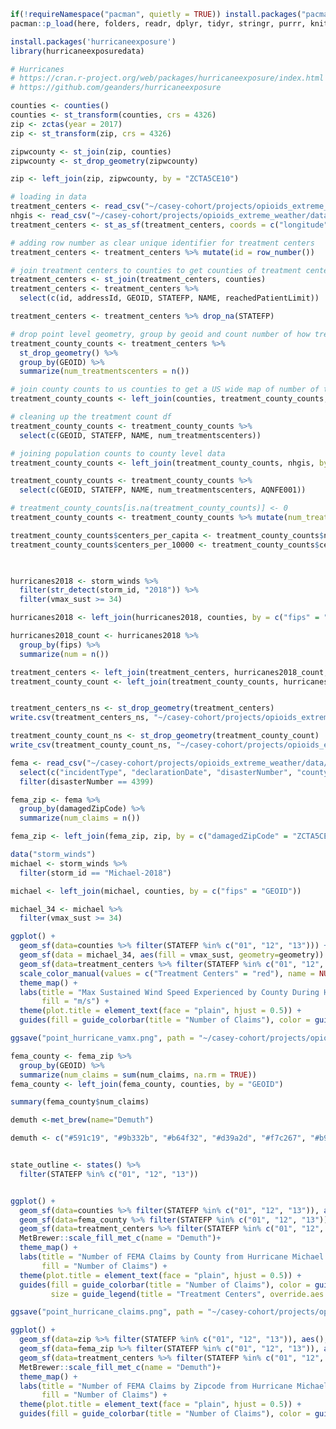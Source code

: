 ```r

if(!requireNamespace("pacman", quietly = TRUE)) install.packages("pacman")
pacman::p_load(here, folders, readr, dplyr, tidyr, stringr, purrr, knitr, snakecase, ggplot2, ggmap, sf, tigris, tidyverse, sp, readr, biscale, drat, ggthemes, MetBrewer) 

install.packages('hurricaneexposure')
library(hurricaneexposuredata)

# Hurricanes
# https://cran.r-project.org/web/packages/hurricaneexposure/index.html 
# https://github.com/geanders/hurricaneexposure 

```

```r

counties <- counties()
counties <- st_transform(counties, crs = 4326)
zip <- zctas(year = 2017)
zip <- st_transform(zip, crs = 4326)

zipwcounty <- st_join(zip, counties)
zipwcounty <- st_drop_geometry(zipwcounty)

zip <- left_join(zip, zipwcounty, by = "ZCTA5CE10") 

```


```r

# loading in data
treatment_centers <- read_csv("~/casey-cohort/projects/opioids_extreme_weather/data/locator_export.csv")
nhgis <- read_csv("~/casey-cohort/projects/opioids_extreme_weather/data/nhgis0004_ds262_20225_county.csv")
treatment_centers <- st_as_sf(treatment_centers, coords = c("longitude", "latitude"), crs = 4326)

# adding row number as clear unique identifier for treatment centers 
treatment_centers <- treatment_centers %>% mutate(id = row_number())

# join treatment centers to counties to get counties of treatment centers
treatment_centers <- st_join(treatment_centers, counties)
treatment_centers <- treatment_centers %>% 
  select(c(id, addressId, GEOID, STATEFP, NAME, reachedPatientLimit))

treatment_centers <- treatment_centers %>% drop_na(STATEFP)

# drop point level geometry, group by geoid and count number of how treatment centers per county
treatment_county_counts <- treatment_centers %>%
  st_drop_geometry() %>% 
  group_by(GEOID) %>%
  summarize(num_treatmentscenters = n())

# join county counts to us counties to get a US wide map of number of treatment centers by county 
treatment_county_counts <- left_join(counties, treatment_county_counts, by = "GEOID")

# cleaning up the treatment count df 
treatment_county_counts <- treatment_county_counts %>% 
  select(c(GEOID, STATEFP, NAME, num_treatmentscenters))

# joining population counts to county level data
treatment_county_counts <- left_join(treatment_county_counts, nhgis, by = c('GEOID' = 'TL_GEO_ID'))

treatment_county_counts <- treatment_county_counts %>% 
  select(c(GEOID, STATEFP, NAME, num_treatmentscenters, AQNFE001))

# treatment_county_counts[is.na(treatment_county_counts)] <- 0
treatment_county_counts <- treatment_county_counts %>% mutate(num_treatmentscenters = ifelse(is.na(num_treatmentscenters), 0, num_treatmentscenters))

treatment_county_counts$centers_per_capita <- treatment_county_counts$num_treatmentscenters / treatment_county_counts$AQNFE001
treatment_county_counts$centers_per_10000 <- treatment_county_counts$centers_per_capita * 10000

  
```


```r

hurricanes2018 <- storm_winds %>% 
  filter(str_detect(storm_id, "2018")) %>% 
  filter(vmax_sust >= 34)

hurricanes2018 <- left_join(hurricanes2018, counties, by = c("fips" = "GEOID"))

hurricanes2018_count <- hurricanes2018 %>% 
  group_by(fips) %>%
  summarize(num = n())

treatment_centers <- left_join(treatment_centers, hurricanes2018_count, by = c("GEOID" = "fips"))
treatment_county_count <- left_join(treatment_county_counts, hurricanes2018_count, by = c("GEOID" = "fips"))


treatment_centers_ns <- st_drop_geometry(treatment_centers)
write.csv(treatment_centers_ns, "~/casey-cohort/projects/opioids_extreme_weather/data/individual_metric_dfs/treatmemtc_hurricane.csv")

treatment_county_count_ns <- st_drop_geometry(treatment_county_count)
write_csv(treatment_county_count_ns, "~/casey-cohort/projects/opioids_extreme_weather/data/individual_metric_dfs/hurricane_county_counts.csv")
```


```r

fema <- read_csv("~/casey-cohort/projects/opioids_extreme_weather/data/IndividualsAndHouseholdsProgramValidRegistrations.csv") %>% 
  select(c("incidentType", "declarationDate", "disasterNumber", "county", "damagedStateAbbreviation", "damagedCity", "damagedZipCode", "grossIncome", "ownRent", "homeOwnersInsurance", "floodInsurance", "ihpReferral", "ihpEligible", "ihpAmount", "fipAmount", "haReferral", "haEligible", "haAmount", "haStatus")) %>% 
  filter(disasterNumber == 4399)

fema_zip <- fema %>% 
  group_by(damagedZipCode) %>%
  summarize(num_claims = n())

fema_zip <- left_join(fema_zip, zip, by = c("damagedZipCode" = "ZCTA5CE10"))

```


```r

data("storm_winds")
michael <- storm_winds %>%
  filter(storm_id == "Michael-2018")

michael <- left_join(michael, counties, by = c("fips" = "GEOID"))

michael_34 <- michael %>% 
  filter(vmax_sust >= 34)

```



```r

ggplot() + 
  geom_sf(data=counties %>% filter(STATEFP %in% c("01", "12", "13"))) + 
  geom_sf(data = michael_34, aes(fill = vmax_sust, geometry=geometry)) +
  geom_sf(data=treatment_centers %>% filter(STATEFP %in% c("01", "12", "13")), aes(color = "Treatment Centers"), size = .5) +
  scale_color_manual(values = c("Treatment Centers" = "red"), name = NULL) +
  theme_map() +
  labs(title = "Max Sustained Wind Speed Experienced by County During Hurricane Michael 2018",
       fill = "m/s") +
  theme(plot.title = element_text(face = "plain", hjust = 0.5)) +
  guides(fill = guide_colorbar(title = "Number of Claims"), color = guide_legend(title = NULL))

ggsave("point_hurricane_vamx.png", path = "~/casey-cohort/projects/opioids_extreme_weather/maps", dpi=300, height=10, width=18, units="in")

```


```r
fema_county <- fema_zip %>% 
  group_by(GEOID) %>%
  summarize(num_claims = sum(num_claims, na.rm = TRUE))
fema_county <- left_join(fema_county, counties, by = "GEOID")

summary(fema_county$num_claims)

```


```r
demuth <-met_brew(name="Demuth")

demuth <- c("#591c19", "#9b332b", "#b64f32", "#d39a2d", "#f7c267", "#b9b9b8", "#8b8b99", "#5d6174", "#41485f", "#262d42")


state_outline <- states() %>% 
  filter(STATEFP %in% c("01", "12", "13"))


ggplot() + 
  geom_sf(data=counties %>% filter(STATEFP %in% c("01", "12", "13")), aes(), lwd = .1)+ 
  geom_sf(data=fema_county %>% filter(STATEFP %in% c("01", "12", "13")), aes(fill = num_claims, geometry = geometry)) +
  geom_sf(data=treatment_centers %>% filter(STATEFP %in% c("01", "12", "13")), size = .3, color = "black") + 
  MetBrewer::scale_fill_met_c(name = "Demuth")+
  theme_map() +
  labs(title = "Number of FEMA Claims by County from Hurricane Michael 2018",
       fill = "Number of Claims") +
  theme(plot.title = element_text(face = "plain", hjust = 0.5)) +
  guides(fill = guide_colorbar(title = "Number of Claims"), color = guide_legend(title = NULL),
         size = guide_legend(title = "Treatment Centers", override.aes = list(color = "black")))

ggsave("point_hurricane_claims.png", path = "~/casey-cohort/projects/opioids_extreme_weather/maps", dpi=300, height=10, width=18, units="in")

```


```r

ggplot() + 
  geom_sf(data=zip %>% filter(STATEFP %in% c("01", "12", "13")), aes(), lwd = .1)+ 
  geom_sf(data=fema_zip %>% filter(STATEFP %in% c("01", "12", "13")), aes(fill = num_claims, geometry = geometry)) +
  geom_sf(data=treatment_centers %>% filter(STATEFP %in% c("01", "12", "13")), size = .3, color = "black") + 
  MetBrewer::scale_fill_met_c(name = "Demuth")+
  theme_map() +
  labs(title = "Number of FEMA Claims by Zipcode from Hurricane Michael 2018",
       fill = "Number of Claims") +
  theme(plot.title = element_text(face = "plain", hjust = 0.5)) +
  guides(fill = guide_colorbar(title = "Number of Claims"), color = guide_legend(title = NULL))



```


